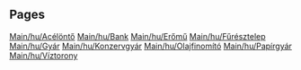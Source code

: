 
== Pages ==
[[Main/hu/Acélöntő]]
[[Main/hu/Bank]]
[[Main/hu/Erőmű]]
[[Main/hu/Fűrésztelep]]
[[Main/hu/Gyár]]
[[Main/hu/Konzervgyár]]
[[Main/hu/Olajfinomító]]
[[Main/hu/Papírgyár]]
[[Main/hu/Víztorony]]
